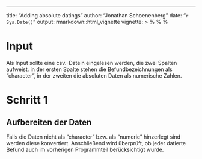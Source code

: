 ---
title: "Adding absolute datings"
author: "Jonathan Schoenenberg"
date: "`r Sys.Date()`"
output: rmarkdown::html_vignette
vignette: >
  %\VignetteIndexEntry{Vignette Title}
  %\VignetteEngine{knitr::rmarkdown}
  %\VignetteEncoding{UTF-8}



# Input
Als Input sollte eine csv.-Datein eingelesen werden, die zwei Spalten aufweist. in der ersten Spalte stehen die Befundbezeichnungen als "character", in der zweiten die absoluten Daten als numerische Zahlen.

# Schritt 1
## Aufbereiten der Daten
Falls die Daten nicht als "character" bzw. als "numeric" hinzerlegt sind werden diese konvertiert. Anschließend wird überprüft, ob jeder datierte Befund auch im vorherigen Programmteil berücksichtigt wurde.
